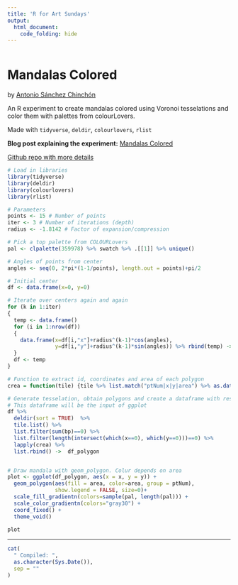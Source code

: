 ```yaml
---
title: 'R for Art Sundays'
output: 
  html_document:
    code_folding: hide
---
```


```r
```

# Mandalas Colored

by [Antonio Sánchez Chinchón](https://twitter.com/aschinchon)

An R experiment to create mandalas colored using Voronoi tesselations and color them with palettes from colourLovers.

Made with `tidyverse`, `deldir`, `colourlovers`, `rlist`

**Blog post explaining the experiment:** [Mandalas Colored](https://fronkonstin.com/2018/03/11/mandalas-colored/)

[Github repo with more details](https://github.com/aschinchon/mandalas-colored)


```r

# Load in libraries
library(tidyverse)
library(deldir)
library(colourlovers)
library(rlist)

# Parameters
points <- 15 # Number of points
iter <- 3 # Number of iterations (depth)
radius <- -1.8142 # Factor of expansion/compression

# Pick a top palette from COLOURLovers  
pal <- clpalette(359978) %>% swatch %>% .[[1]] %>% unique()

# Angles of points from center
angles <- seq(0, 2*pi*(1-1/points), length.out = points)+pi/2

# Initial center
df <- data.frame(x=0, y=0)

# Iterate over centers again and again
for (k in 1:iter)
{
  temp <- data.frame()
  for (i in 1:nrow(df))
  {
    data.frame(x=df[i,"x"]+radius^(k-1)*cos(angles), 
               y=df[i,"y"]+radius^(k-1)*sin(angles)) %>% rbind(temp) -> temp
  }
  df <- temp
}

# Function to extract id, coordinates and area of each polygon
crea = function(tile) {tile %>% list.match("ptNum|x|y|area") %>% as.data.frame()}

# Generate tesselation, obtain polygons and create a dataframe with results
# This dataframe will be the input of ggplot
df %>% 
  deldir(sort = TRUE)  %>% 
  tile.list() %>% 
  list.filter(sum(bp)==0) %>% 
  list.filter(length(intersect(which(x==0), which(y==0)))==0) %>% 
  lapply(crea) %>% 
  list.rbind() ->  df_polygon


# Draw mandala with geom_polygon. Colur depends on area
plot <- ggplot(df_polygon, aes(x = x, y = y)) +
  geom_polygon(aes(fill = area, color=area, group = ptNum), 
               show.legend = FALSE, size=0)+
  scale_fill_gradientn(colors=sample(pal, length(pal))) + 
  scale_color_gradientn(colors="gray30") + 
  coord_fixed() +
  theme_void()

plot

```



-----


```r

cat(
  " Compiled: ",
  as.character(Sys.Date()),
  sep = ""
)
```
